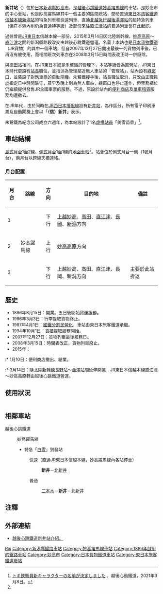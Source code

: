 {{NoteTA|1 = zh:新井站; zh-cn:新井站; zh-tw:新井車站; zh-hk:新井站; }}
{{about|位於[[新潟縣|新潟縣]][[越後心跳鐵道|越後心跳鐵道]]的新井站|其他同名車站|新井站}}
{{日本車站資訊
|公司色   = #e75959
|文字色   = 
|圖片     = えちごトキめき鉄道・新井駅.JPG
|pxl      = 
|圖片說明 = 已換上越後心跳鐵路標誌的新井站車站正門<br/>（2015年11月22日）
|站名     = 新井站
|日文原名 = 新井
|平假名   = あらい
|羅馬拼音 = Arai
|前一站   = [[二本木站|二本木]]
|前一站距離 = 6.3
|後一站距離 = 2.9
|後一站     = [[北新井站|北新井]]
|電報略號   = ライ←ラヰ
|停站路線數 =
|所屬公司   = [[File:ETR_会社.jpeg|25px]][[越後心跳鐵道|越後心跳鐵道]]<br>[[日本貨物鐵道|日本貨物鐵道]]（JR貨物）
|所屬路線   = {{Color|#35c98e|■}}[[妙高躍馬線|妙高躍馬線]]
|距離       = 21.0公里（起點站：[[妙高高原站|妙高高原]]）<br />58.3
|起點站     = [[長野站|長野]]
|所在地     = [[新潟縣|新潟縣]][[妙高市|妙高市]]榮町1-1
|車站構造   = [[地面車站|地面車站]]
|月台配置   = 2面3線
|啟用年月日 = 1886年8月15日
|廢站年月日 = 
|上下車人次 = 1,196
|統計年度   = 2013年
|備註       = 直營站，沒有[[綠窗口|綠窗口]]但仍可發售JR全國車票。
|全寬       = 
}}

'''新井站'''（{{jpn|j=新井駅|hg=あらいえき|rm=Arai eki|f=y}}）位於[[日本|日本]][[新潟縣|新潟縣]][[妙高市|妙高市]]，是[[越後心跳鐵道|越後心跳鐵道]][[妙高躍馬線|妙高躍馬線]]的車站，是妙高市的中心車站，也是妙高躍馬線其中一個主要的區間總站，部份直通[[東日本旅客鐵道|東日本旅客鐵道]][[信越本線|信越本線]][[新潟站|新潟站]]的特急列車和快速列車、直通[[北越急行|北越急行]][[越後湯澤站|越後湯澤站]]的超特急列車（但在本線內則仍為普通特等級）及部份來往[[直江津站|直江津站]]的普通列車會在此起訖。

過往曾是[[JR東日本|JR東日本]]信越本線一部份，2015年3月14日因北陸新幹線，[[妙高高原站|妙高高原]]～[[直江津站|直江津]]之間的新潟縣路段改交由越後心跳鐵道營運。名義上本站也是[[日本貨物鐵道|日本貨物鐵道]]（JR貨物）的其中一個車站，但自2007年12月27日開出最後一列貨物列車後，已再沒有被使用，而相關班次列車亦在2008年3月15日時間表改正時一併廢除。

與[[高田站_(新潟縣)|高田站]]相同，在JR東日本或是朱鷺鐵的管理下，本站等級皆為直營站。JR東日本時代更設有[[站長|站長]]職位，並指派為管理鄰近無人車站的「管理站」，站內設有[[綠窗口|綠窗口]]，並裝設了對應車票的自動[[閘機|閘機]]。朱鷺鐵接手後，站長職位取消，只改由正職員於指定日中時間駐守，晨早及晚上則為無人車站，綠窗口也停止運作，但票務櫃位仍繼續提供發售JR全國車票的服務。不過，原設於站內的[[便利商店|便利商店]]及[[單車租賃|單車租賃]]服務均遭撒去。

在JR年代，由於同時在[[JR西日本|JR西日本]][[播但線|播但線]]設有[[新井站_(兵庫縣)|新井站]]，為作區分，所有電子印刷車票及自動閘機上會以「'''（信）新井'''」表示。

朱鷺鐵為紀念公司成立六週年，為本站設計了1名[[角色|虛構站員]]「美雪苗香」<ref>[https://www.echigo-tokimeki.co.jp/information/detail?id=1313 トキ鉄駅員新キャラクターの名前が決定しました] {{Wayback|url=https://www.echigo-tokimeki.co.jp/information/detail?id=1313 |date=20210308190957 }}，越後心動鐵道，2021年3月8日。</ref>。

== 車站結構 ==
[[島式月台|島式月台]]1面2線、[[側式月台|側式月台]]1面1線的[[地面車站|地面車站]]<ref name="zeneki14"/>。站舍位於側式月台一側（1號月台），兩月台以跨線天橋連絡。
=== 月台配置 ===
{| rules="rows" class="wikitable"
!月台<!-- 事業者側による呼称 --->!!路線!!方向!!目的地!!備註
|-
! 1
|rowspan="3"| {{Color|#35c98e|■}}妙高躍馬線
| style="text-align:center" | 下行
|[[上越妙高站|上越妙高]]、[[高田站_(新潟縣)|高田]]、[[直江津站|直江津]]、[[長岡站|長岡]]、[[新潟站|新潟]]方向
| 
|-
! 2
| style="text-align:center" | 上行
|[[妙高高原站|妙高高原]]方向
| 
|-
! 3
| style="text-align:center" | 下行
|上越妙高、高田、直江津、長岡、新潟方向
|主要於此站折返
|}

== 歷史 ==
* 1886年8月15日：開業。五日後開始貨運服務。
* 1986年3月3日：行李提取貨物終止。
* 1987年4月1日：[[國鐵分割民營化|國鐵分割民營化]]，車站由東日本旅客鐵道承繼。
* 1994年10月1日：[[貨櫃|貨櫃]]提取服務開始。
* 2007年12月27日：貨物列車最後服務日。
* 2008年3月15日：時間表改正，貨物列車廢止。
* 2015年：
:* 1月10日：便利商店撤出、結業。
:* 3月14日：隨[[北陸新幹線|北陸新幹線]][[長野站|長野站]]～[[金澤站|金澤站]]間延伸開業，JR東日本信越本線直江津～妙高高原轉由越後心跳鐵道營運。

== 使用狀況 ==
{| class="wikitable" style="margin: 1em 0.2em; text-align: center; font-size: 85%;"
|- style="background: #ddd;"
|-
!年度
!一日平均乘車人數<ref>{{Cite web |url=http://www.city.joetsu.niigata.jp/uploaded/attachment/99958.xls |title=上越市統計要覧(平成27年版) |accessdate=2016-02-18 |archive-date=2016-02-24 |archive-url=https://web.archive.org/web/20160224161506/http://www.city.joetsu.niigata.jp/uploaded/attachment/99958.xls |dead-url=yes }}</ref>
|-
|2000
|1,393
|-
|2001
|1,391
|-
|2002
|1,371
|-
|2003
|1,469
|-
|2004
|1,342
|-
|2005
|1,358
|-
|2006
|1,338
|-
|2007
|1,286
|-
|2008
|1,348
|-
|2009
|1,266
|-
|2010
|1,294
|-
|2011
|1,222
|-
|2012
|1,168
|-
|2013
|1,196
|}

== 相鄰車站 ==
; 越後心跳鐵道
: {{Color|#35c98e|■}}妙高躍馬線
:* 特急「[[白雪號列車|白雪]]」到發站
:: {{Color|#f00|■}}快速（直通JR東日本信越本線，妙高躍馬線內各站停車）
::: '''新井'''－[[北新井站|北新井]]
:: {{Color|#35c98e|■}}普通
::: [[二本木站|二本木]]－'''新井'''－北新井

==注釋==
{{reflist}}

==外部連結==
*[https://www.echigo-tokimeki.co.jp/guide/haneuma-line/#arai 越後心跳鐵道新井站介紹。] {{Wayback|url=https://www.echigo-tokimeki.co.jp/guide/haneuma-line/#arai |date=20160304123404 }}{{ja}}

{{妙高躍馬線}}
{{Commons category|Arai Station (Niigata)}}

{{DEFAULTSORT:Arai}}
[[Category:日本鐵路車站_A|Rai]]
[[Category:新潟縣鐵路車站|Category:新潟縣鐵路車站]]
[[Category:妙高躍馬線車站|Category:妙高躍馬線車站]]
[[Category:1886年啟用的鐵路車站|Category:1886年啟用的鐵路車站]]
[[Category:妙高市|Category:妙高市]]
[[Category:日本貨物鐵道車站|Category:日本貨物鐵道車站]]
[[Category:東日本旅客鐵道廢站|Category:東日本旅客鐵道廢站]]
